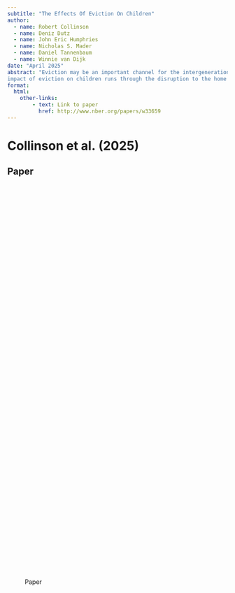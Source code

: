 ```yaml
---
subtitle: "The Effects Of Eviction On Children"
author: 
  - name: Robert Collinson
  - name: Deniz Dutz
  - name: John Eric Humphries
  - name: Nicholas S. Mader
  - name: Daniel Tannenbaum
  - name: Winnie van Dijk
date: "April 2025"
abstract: "Eviction may be an important channel for the intergenerational transmission of poverty, and concerns about its effects on children are often raised as a rationale for tenant protection policies. We study how eviction impacts children's home environment, school engagement, educational achievement, and high school completion by assembling new data sets linking eviction court records in Chicago and New York to administrative public school records and restricted Census records. To disentangle the consequences of eviction from the effects of correlated sources of economic distress, we use a research design based on the random assignment of court cases to judges who vary in their leniency. We find that eviction increases children's residential mobility, homelessness, and likelihood of doubling up with grandparents or other adults. Eviction also disrupts school engagement, causing increased absences and school changes. While we find little impact on elementary and middle school test scores, eviction substantially reduces high school course credits. Lastly, we find that eviction reduces high school graduation and use a novel bounding method to show that this finding is not driven by differential attrition. The disruptive effects of eviction appear worse for older children and boys. Our evidence suggests that the 
impact of eviction on children runs through the disruption to the home environment or school engagement rather than deterioration in school or neighborhood quality, and may be moderated by access to family support networks."
format: 
  html: 
    other-links: 
        - text: Link to paper
          href: http://www.nber.org/papers/w33659
---
```


# Collinson et al. (2025) {#sec-Collinson-et-al-2025-children}

## Paper

![Paper](C:\Users\maryd\OneDrive\UW%20Madison\Research\Housing%20Book\Papers\Collinson%20et%20al.%20(2025)%20-%20Evicting%20Children.pdf){width="750px" height="900px"}
